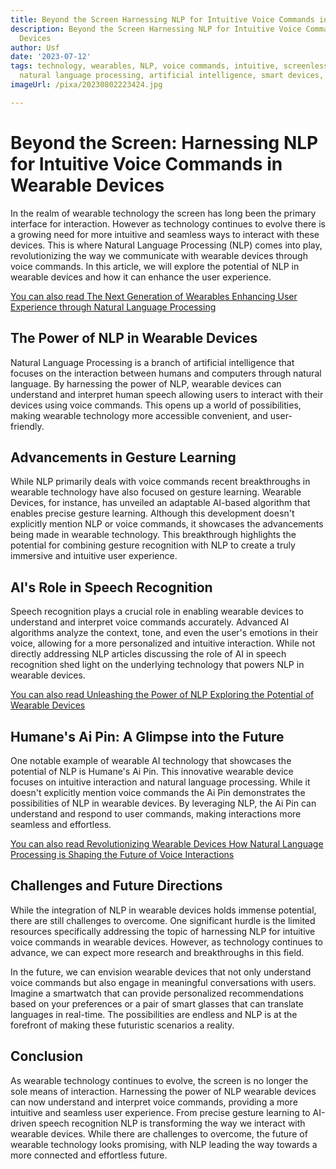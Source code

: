 ```yaml
---
title: Beyond the Screen Harnessing NLP for Intuitive Voice Commands in Wearable Devices
description: Beyond the Screen Harnessing NLP for Intuitive Voice Commands in Wearable
  Devices
author: Usf
date: '2023-07-12'
tags: technology, wearables, NLP, voice commands, intuitive, screenless interaction,
  natural language processing, artificial intelligence, smart devices, innovation
imageUrl: /pixa/20230802223424.jpg

---
```

# Beyond the Screen: Harnessing NLP  for Intuitive Voice Commands in Wearable Devices

In the realm of wearable technology the screen has long been the primary interface for interaction. However  as technology continues to evolve there is a growing need for more intuitive and seamless ways to interact  with these devices. This is where Natural Language Processing (NLP) comes into play, revolutionizing the way we communicate with wearable devices through voice commands. In this article,  we will explore  the potential of NLP in wearable devices  and how it can enhance the user experience.

[You can also read The Next  Generation of Wearables Enhancing User  Experience through Natural Language Processing](The%20Next%20Generation%20of%20Wearables%20Enhancing%20User%20Experience%20through%20Natural%20Language%20Processing)


## The Power of NLP in  Wearable Devices

Natural  Language Processing is  a branch of artificial intelligence that focuses on the interaction between humans and  computers through natural language. By harnessing  the power of NLP, wearable  devices can understand and interpret human speech allowing users  to interact  with their devices using voice commands. This opens up a world of possibilities,  making wearable technology more  accessible convenient, and user-friendly.

##  Advancements in Gesture Learning

While  NLP primarily deals  with voice commands recent breakthroughs in wearable technology  have also focused on gesture learning. Wearable Devices, for instance, has unveiled an adaptable AI-based algorithm that enables  precise gesture learning. Although this development doesn't explicitly mention NLP or voice commands,  it showcases the advancements  being made in wearable technology. This breakthrough highlights the potential for combining gesture recognition with NLP to create a truly immersive and intuitive  user experience.

## AI's Role in Speech Recognition

Speech recognition plays a  crucial role in enabling wearable devices to understand and interpret voice commands accurately. Advanced  AI algorithms analyze the context, tone,  and even the  user's  emotions in their voice, allowing for  a more personalized and intuitive interaction. While not directly addressing NLP articles discussing the  role of AI  in  speech recognition shed light on the underlying technology that powers NLP in wearable devices.

[You can also read Unleashing the Power of NLP Exploring the Potential of Wearable Devices](Unleashing%20the%20Power%20of%20NLP%20Exploring%20the%20Potential%20of%20Wearable%20Devices)


## Humane's Ai Pin: A Glimpse into the Future

One notable example of wearable AI technology that showcases the potential of NLP is Humane's Ai  Pin. This innovative wearable device focuses on  intuitive interaction  and natural language processing.  While it doesn't explicitly mention voice commands the Ai Pin demonstrates the possibilities of NLP in  wearable devices.  By leveraging NLP, the Ai Pin can understand and respond to user commands, making interactions more  seamless and effortless.

[You can also read Revolutionizing Wearable Devices How Natural Language Processing is Shaping the Future  of Voice Interactions](Revolutionizing%20Wearable%20Devices%20How%20Natural%20Language%20Processing%20is%20Shaping%20the%20Future%20of%20Voice%20Interactions)


## Challenges and Future  Directions

While the integration of NLP in wearable devices holds immense potential, there are still challenges to overcome. One significant hurdle is the limited resources  specifically addressing the  topic of harnessing NLP for intuitive voice commands in wearable devices. However, as  technology continues to advance, we can expect more research and breakthroughs in this field.

In the future, we can envision wearable devices that not only understand voice commands but  also engage in meaningful conversations with users. Imagine  a smartwatch that can provide personalized recommendations  based on your preferences or a pair of smart glasses that  can translate languages in real-time. The possibilities are endless and NLP is at the forefront of making these futuristic scenarios a reality.

## Conclusion

As wearable  technology continues to evolve, the screen is no longer the sole means of interaction. Harnessing the  power of NLP wearable devices can now  understand and interpret voice commands, providing a more intuitive and seamless user  experience. From precise gesture  learning to AI-driven speech recognition  NLP is transforming  the way we interact with wearable devices. While  there are  challenges to overcome, the future of wearable  technology looks  promising, with NLP leading the way towards a more connected and effortless future.